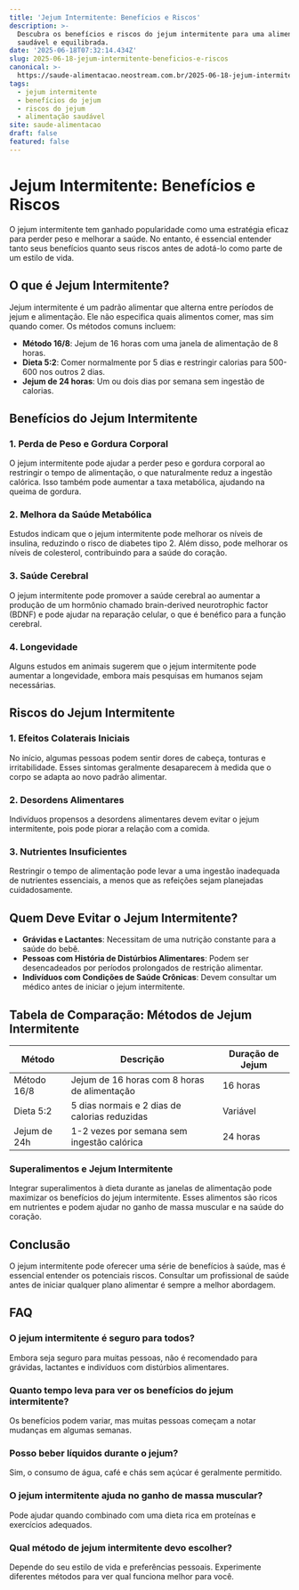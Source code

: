 ```yaml
---
title: 'Jejum Intermitente: Benefícios e Riscos'
description: >-
  Descubra os benefícios e riscos do jejum intermitente para uma alimentação
  saudável e equilibrada.
date: '2025-06-18T07:32:14.434Z'
slug: 2025-06-18-jejum-intermitente-beneficios-e-riscos
canonical: >-
  https://saude-alimentacao.neostream.com.br/2025-06-18-jejum-intermitente-beneficios-e-riscos
tags:
  - jejum intermitente
  - benefícios do jejum
  - riscos do jejum
  - alimentação saudável
site: saude-alimentacao
draft: false
featured: false
---
```


# Jejum Intermitente: Benefícios e Riscos

O jejum intermitente tem ganhado popularidade como uma estratégia eficaz para perder peso e melhorar a saúde. No entanto, é essencial entender tanto seus benefícios quanto seus riscos antes de adotá-lo como parte de um estilo de vida.

## O que é Jejum Intermitente?

Jejum intermitente é um padrão alimentar que alterna entre períodos de jejum e alimentação. Ele não especifica quais alimentos comer, mas sim quando comer. Os métodos comuns incluem:

- **Método 16/8**: Jejum de 16 horas com uma janela de alimentação de 8 horas.
- **Dieta 5:2**: Comer normalmente por 5 dias e restringir calorias para 500-600 nos outros 2 dias.
- **Jejum de 24 horas**: Um ou dois dias por semana sem ingestão de calorias.

## Benefícios do Jejum Intermitente

### 1. Perda de Peso e Gordura Corporal

O jejum intermitente pode ajudar a perder peso e gordura corporal ao restringir o tempo de alimentação, o que naturalmente reduz a ingestão calórica. Isso também pode aumentar a taxa metabólica, ajudando na queima de gordura.

### 2. Melhora da Saúde Metabólica

Estudos indicam que o jejum intermitente pode melhorar os níveis de insulina, reduzindo o risco de diabetes tipo 2. Além disso, pode melhorar os níveis de colesterol, contribuindo para a saúde do coração.

### 3. Saúde Cerebral

O jejum intermitente pode promover a saúde cerebral ao aumentar a produção de um hormônio chamado brain-derived neurotrophic factor (BDNF) e pode ajudar na reparação celular, o que é benéfico para a função cerebral.

### 4. Longevidade

Alguns estudos em animais sugerem que o jejum intermitente pode aumentar a longevidade, embora mais pesquisas em humanos sejam necessárias.

## Riscos do Jejum Intermitente

### 1. Efeitos Colaterais Iniciais

No início, algumas pessoas podem sentir dores de cabeça, tonturas e irritabilidade. Esses sintomas geralmente desaparecem à medida que o corpo se adapta ao novo padrão alimentar.

### 2. Desordens Alimentares

Indivíduos propensos a desordens alimentares devem evitar o jejum intermitente, pois pode piorar a relação com a comida.

### 3. Nutrientes Insuficientes

Restringir o tempo de alimentação pode levar a uma ingestão inadequada de nutrientes essenciais, a menos que as refeições sejam planejadas cuidadosamente.

## Quem Deve Evitar o Jejum Intermitente?

- **Grávidas e Lactantes**: Necessitam de uma nutrição constante para a saúde do bebê.
- **Pessoas com História de Distúrbios Alimentares**: Podem ser desencadeados por períodos prolongados de restrição alimentar.
- **Indivíduos com Condições de Saúde Crônicas**: Devem consultar um médico antes de iniciar o jejum intermitente.

## Tabela de Comparação: Métodos de Jejum Intermitente

| Método          | Descrição                                | Duração de Jejum |
|-----------------|------------------------------------------|------------------|
| Método 16/8     | Jejum de 16 horas com 8 horas de alimentação | 16 horas         |
| Dieta 5:2       | 5 dias normais e 2 dias de calorias reduzidas | Variável         |
| Jejum de 24h    | 1-2 vezes por semana sem ingestão calórica   | 24 horas         |

### Superalimentos e Jejum Intermitente

Integrar superalimentos à dieta durante as janelas de alimentação pode maximizar os benefícios do jejum intermitente. Esses alimentos são ricos em nutrientes e podem ajudar no ganho de massa muscular e na saúde do coração.

## Conclusão

O jejum intermitente pode oferecer uma série de benefícios à saúde, mas é essencial entender os potenciais riscos. Consultar um profissional de saúde antes de iniciar qualquer plano alimentar é sempre a melhor abordagem.

## FAQ

### O jejum intermitente é seguro para todos?
Embora seja seguro para muitas pessoas, não é recomendado para grávidas, lactantes e indivíduos com distúrbios alimentares.

### Quanto tempo leva para ver os benefícios do jejum intermitente?
Os benefícios podem variar, mas muitas pessoas começam a notar mudanças em algumas semanas.

### Posso beber líquidos durante o jejum?
Sim, o consumo de água, café e chás sem açúcar é geralmente permitido.

### O jejum intermitente ajuda no ganho de massa muscular?
Pode ajudar quando combinado com uma dieta rica em proteínas e exercícios adequados.

### Qual método de jejum intermitente devo escolher?
Depende do seu estilo de vida e preferências pessoais. Experimente diferentes métodos para ver qual funciona melhor para você.
